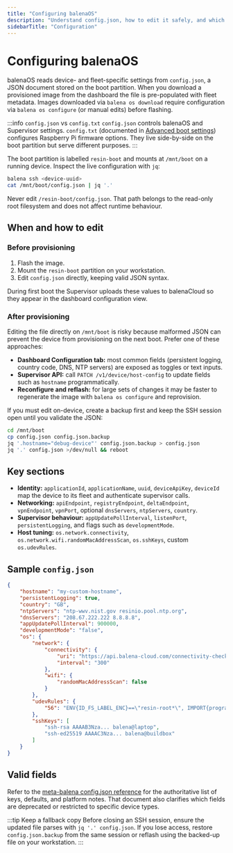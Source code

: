 ```yaml
---
title: "Configuring balenaOS"
description: "Understand config.json, how to edit it safely, and which fields change host OS behaviour."
sidebarTitle: "Configuration"
---
```


# Configuring balenaOS

balenaOS reads device- and fleet-specific settings from `config.json`, a JSON document stored on the boot partition. When you download a provisioned image from the dashboard the file is pre-populated with fleet metadata. Images downloaded via `balena os download` require configuration via `balena os configure` (or manual edits) before flashing.

:::info `config.json` vs `config.txt`
`config.json` controls balenaOS and Supervisor settings. `config.txt` (documented in [Advanced boot settings](/reference/OS/advanced)) configures Raspberry Pi firmware options. They live side-by-side on the boot partition but serve different purposes.
:::

The boot partition is labelled `resin-boot` and mounts at `/mnt/boot` on a running device. Inspect the live configuration with `jq`:

```sh
balena ssh <device-uuid>
cat /mnt/boot/config.json | jq '.'
```

Never edit `/resin-boot/config.json`. That path belongs to the read-only root filesystem and does not affect runtime behaviour.

## When and how to edit

### Before provisioning

1. Flash the image.
2. Mount the `resin-boot` partition on your workstation.
3. Edit `config.json` directly, keeping valid JSON syntax.

During first boot the Supervisor uploads these values to balenaCloud so they appear in the dashboard configuration view.

### After provisioning

Editing the file directly on `/mnt/boot` is risky because malformed JSON can prevent the device from provisioning on the next boot. Prefer one of these approaches:

- **Dashboard Configuration tab:** most common fields (persistent logging, country code, DNS, NTP servers) are exposed as toggles or text inputs.
- **Supervisor API:** call `PATCH /v1/device/host-config` to update fields such as `hostname` programmatically.
- **Reconfigure and reflash:** for large sets of changes it may be faster to regenerate the image with `balena os configure` and reprovision.

If you must edit on-device, create a backup first and keep the SSH session open until you validate the JSON:

```sh
cd /mnt/boot
cp config.json config.json.backup
jq '.hostname="debug-device"' config.json.backup > config.json
jq '.' config.json >/dev/null && reboot
```

## Key sections

- **Identity:** `applicationId`, `applicationName`, `uuid`, `deviceApiKey`, `deviceId` map the device to its fleet and authenticate supervisor calls.
- **Networking:** `apiEndpoint`, `registryEndpoint`, `deltaEndpoint`, `vpnEndpoint`, `vpnPort`, optional `dnsServers`, `ntpServers`, `country`.
- **Supervisor behaviour:** `appUpdatePollInterval`, `listenPort`, `persistentLogging`, and flags such as `developmentMode`.
- **Host tuning:** `os.network.connectivity`, `os.network.wifi.randomMacAddressScan`, `os.sshKeys`, custom `os.udevRules`.

## Sample `config.json`

```json
{
	"hostname": "my-custom-hostname",
	"persistentLogging": true,
	"country": "GB",
	"ntpServers": "ntp-wwv.nist.gov resinio.pool.ntp.org",
	"dnsServers": "208.67.222.222 8.8.8.8",
	"appUpdatePollInterval": 900000,
	"developmentMode": "false",
	"os": {
		"network": {
			"connectivity": {
				"uri": "https://api.balena-cloud.com/connectivity-check",
				"interval": "300"
			},
			"wifi": {
				"randomMacAddressScan": false
			}
		},
		"udevRules": {
			"56": "ENV{ID_FS_LABEL_ENC}==\"resin-root*\", IMPORT{program}=\"resin_update_state_probe $devnode\", SYMLINK+=\"disk/by-state/$env{RESIN_UPDATE_STATE}\""
		},
		"sshKeys": [
			"ssh-rsa AAAAB3Nza... balena@laptop",
			"ssh-ed25519 AAAAC3Nza... balena@buildbox"
		]
	}
}
```

## Valid fields

Refer to the [meta-balena config.json reference](https://github.com/balena-os/meta-balena/blob/master/docs/pages/configuration/config-json.md) for the authoritative list of keys, defaults, and platform notes. That document also clarifies which fields are deprecated or restricted to specific device types.

:::tip Keep a fallback copy
Before closing an SSH session, ensure the updated file parses with `jq '.' config.json`. If you lose access, restore `config.json.backup` from the same session or reflash using the backed-up file on your workstation.
:::
